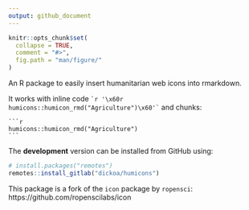 ```yaml
---
output: github_document
---
```


<!-- README.md is generated from README.Rmd. Please edit that file -->

```r
knitr::opts_chunk$set(
  collapse = TRUE,
  comment = "#>",
  fig.path = "man/figure/"
)
```

An R package to easily insert humanitarian web icons into rmarkdown.

It works with inline code `` `r '\x60r humicons::humicon_rmd("Agriculture")\x60'` `` and chunks:

````
```r
humicons::humicon_rmd("Agriculture")
```
````

The **development** version can be installed from GitHub using:

```r
# install.packages("remotes")
remotes::install_gitlab("dickoa/humicons")
```

This package is a fork of the `icon` package by `ropensci`: https://github.com/ropenscilabs/icon
